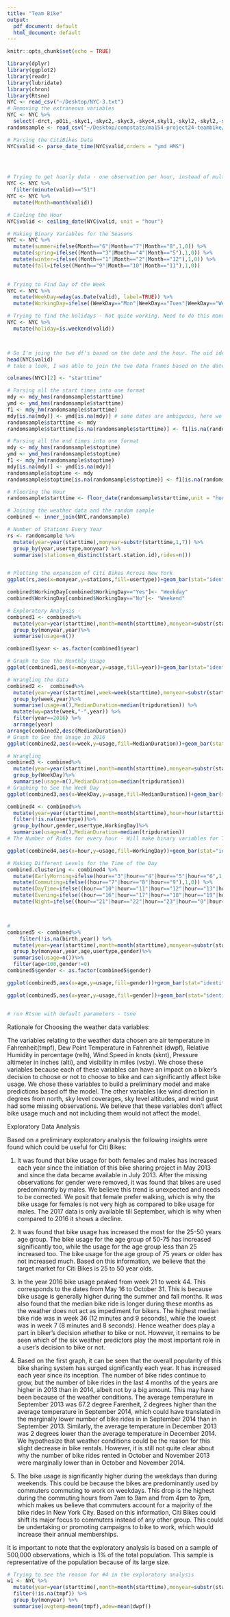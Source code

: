 ```yaml
---
title: "Team Bike"
output:
  pdf_document: default
  html_document: default
---
```


```r
knitr::opts_chunk$set(echo = TRUE)
```


```r
library(dplyr)
library(ggplot2)
library(readr)
library(lubridate)
library(chron)
library(Rtsne)
NYC <- read_csv("~/Desktop/NYC-3.txt")
# Removing the extraneous variables
NYC <- NYC %>%
  select(-drct,-p01i,-skyc1,-skyc2,-skyc3,-skyc4,skyl1,-skyl2,-skyl2,-skyl3,-skyl4,-metar)
randomsample <- read_csv("~/Desktop/compstats/ma154-project24-teambike/final_project/randomsample.csv")
```


```r

# Parsing the CitiBikes Data 
NYC$valid <- parse_date_time(NYC$valid,orders = "ymd HMS")

 


# Trying to get hourly data - one observation per hour, instead of multiple observations
NYC <- NYC %>%
  filter(minute(valid)=="51")
NYC <- NYC %>%
  mutate(Month=month(valid)) 

# Cieling the Hour 
NYC$valid <- ceiling_date(NYC$valid, unit = "hour")

# Making Binary Variables for the Seasons
NYC <- NYC %>%
  mutate(summer=ifelse(Month=="6"|Month=="7"|Month=="8",1,0)) %>%
  mutate(spring=ifelse((Month=="3"|Month=="4"|Month=="5"),1,0)) %>%
  mutate(winter=ifelse((Month=="1"|Month=="2"|Month=="12"),1,0)) %>%
  mutate(fall=ifelse((Month=="9"|Month=="10"|Month=="11"),1,0))
  

# Trying to Find Day of the Week
NYC <- NYC %>%
  mutate(WeekDay=wday(as.Date(valid), label=TRUE)) %>%
  mutate(WorkingDay=ifelse((WeekDay=="Mon"|WeekDay=="Tues"|WeekDay=="Wed"|WeekDay=="Thurs"|WeekDay=="Fri"),"Yes","No")) 

# Trying to find the holidays - Not quite working. Need to do this manually!
NYC <- NYC %>%
  mutate(holiday=is.weekend(valid))



# So I'm joing the two df's based on the date and the hour. The uid identifier is the date and hour. 
head(NYC$valid)
# take a look, I was able to join the two data frames based on the date and hour. I used hourly data when the minute is 51 to maintain uniformity.  

colnames(NYC)[2] <- "starttime"
```

```r
# Parsing all the start times into one format
mdy <- mdy_hms(randomsample$starttime) 
ymd <- ymd_hms(randomsample$starttime) 
f1 <- mdy_hm(randomsample$starttime)
mdy[is.na(mdy)] <- ymd[is.na(mdy)] # some dates are ambiguous, here we give 
randomsample$starttime <- mdy
randomsample$starttime[is.na(randomsample$starttime)] <- f1[is.na(randomsample$starttime)]

# Parsing all the end times into one format 
mdy <- mdy_hms(randomsample$stoptime) 
ymd <- ymd_hms(randomsample$stoptime) 
f1 <- mdy_hm(randomsample$stoptime)
mdy[is.na(mdy)] <- ymd[is.na(mdy)] 
randomsample$stoptime <- mdy
randomsample$stoptime[is.na(randomsample$stoptime)] <- f1[is.na(randomsample$stoptime)]

# Flooring the Hour
randomsample$starttime <- floor_date(randomsample$starttime,unit = "hour")

# Joining the weather data and the random sample
combined <- inner_join(NYC,randomsample)

# Number of Stations Every Year
rs <- randomsample %>%
  mutate(year=year(starttime),monyear=substr(starttime,1,7)) %>%
  group_by(year,usertype,monyear) %>%
  summarise(stations=n_distinct(start.station.id),rides=n())


# Plotting the expansion of Citi Bikes Across New York
ggplot(rs,aes(x=monyear,y=stations,fill=usertype))+geom_bar(stat="identity")+ylab("Number of Stations")+xlab("Station")+ggtitle("Expansion of Citi Bikes Across New York")

combined$WorkingDay[combined$WorkingDay=="Yes"]<- "Weekday"
combined$WorkingDay[combined$WorkingDay=="No"]<- "Weekend"
```

```r
# Exploratory Analysis -
combined1 <- combined%>% 
  mutate(year=year(starttime),month=month(starttime),monyear=substr(starttime,1,7)) %>%
  group_by(monyear,year)%>%
  summarise(usage=n())

combined1$year <- as.factor(combined1$year)

# Graph to See the Monthly Usage
ggplot(combined1,aes(x=monyear,y=usage,fill=year))+geom_bar(stat="identity")+ theme(axis.text.x = element_text(angle = 90, hjust = 1)) +ggtitle("Bike Usage in Different Months (July 2013 to September 2017)")+ylab("Number of Bike Rides")+xlab("Month and Year")

# Wrangling the data
combined2 <-  combined%>% 
  mutate(year=year(starttime),week=week(starttime),monyear=substr(starttime,1,7)) %>%
  group_by(week,year)%>%
  summarise(usage=n(),MedianDuration=median(tripduration)) %>%
  mutate(wy=paste(week,"-",year)) %>%
  filter(year==2016) %>%
  arrange(year)
arrange(combined2,desc(MedianDuration))
# Graph to See the Usage in 2016
ggplot(combined2,aes(x=week,y=usage,fill=MedianDuration))+geom_bar(stat="identity")+theme(axis.text.x = element_text(angle = 90, hjust = 1))+ggtitle("Weekly Bike Rides in 2016")+ylab("Usage")+xlab("Week")

# Wrangling 
combined3 <- combined%>% 
  mutate(year=year(starttime),month=month(starttime),monyear=substr(starttime,1,7)) %>%
  group_by(WeekDay)%>%
  summarise(usage=n(),MedianDuration=median(tripduration))
# Graphing to See the Week Day
ggplot(combined3,aes(x=WeekDay,y=usage,fill=MedianDuration))+geom_bar(stat = "identity")

combined4 <- combined%>% 
  mutate(year=year(starttime),month=month(starttime),hour=hour(starttime)) %>%
  filter(!is.na(usertype))%>%
  group_by(hour,gender,usertype,WorkingDay)%>%
  summarise(usage=n(),MedianDuration=median(tripduration))
# The Number of Rides for every hour - Will make binary variables for TSNE Clustering then. 

ggplot(combined4,aes(x=hour,y=usage,fill=WorkingDay))+geom_bar(stat="identity")+scale_fill_manual(values=c("skyblue", "maroon"))+facet_grid(~WorkingDay)+xlab("Hour of the Day")+ylab("Number of Bike Rides")

# Making Different Levels for the Time of the Day
combined.clustering <- combined4 %>%
  mutate(EarlyMorning=ifelse(hour=="3"|hour=="4"|hour=="5"|hour=="6",1,0)) %>%
  mutate(Commuting=ifelse((hour=="7"|hour=="8"|hour=="9"),1,0)) %>%
  mutate(DayTime=ifelse((hour=="10"|hour=="11"|hour=="12"|hour=="13"|hour=="14"|hour=="15"),1,0)) %>%
  mutate(Evening=ifelse((hour=="16"|hour=="17"|hour=="18"|hour=="19"|hour=="20"),1,0)) %>%
  mutate(Night=ifelse((hour=="21"|hour=="22"|hour=="23"|hour=="0"|hour=="1"|hour=="2"),1,0))



# 
combined5 <- combined%>% 
    filter(!is.na(birth.year)) %>%
  mutate(year=year(starttime),month=month(starttime),monyear=substr(starttime,1,7), age = 2017-birth.year) %>%
  group_by(monyear,year,age,usertype,gender)%>%
  summarise(usage=n())%>%
  filter(age<100,gender!=0)
combined5$gender <- as.factor(combined5$gender)

ggplot(combined5,aes(x=age,y=usage,fill=gender))+geom_bar(stat="identity")+facet_grid(~year)+ggtitle("Yearly Bike Usage by Age and Gender")+ylab("Number of Bike Rides")+xlab("Age")+scale_fill_manual(values=c("skyblue", "lightgreen"))+geom_vline(xintercept = 75,alpha=0.5)+geom_vline(xintercept = 25,alpha=0.5)

ggplot(combined5,aes(x=year,y=usage,fill=gender))+geom_bar(stat="identity")+theme(axis.text.x = element_text(angle = 90, hjust = 1))+facet_grid(~gender)+ggtitle("Yearly Bike Usage by Gender")+ylab("Number of Bike Rides")+xlab("Year")+scale_fill_manual(values=c("skyblue", "lightpink"))


# run Rtsne with default parameters - tsne 


```


Rationale for Choosing the weather data variables:

The variables relating to the weather data chosen are air temperature in Fahrenheit(tmpf), Dew Point Temperature in Fahrenheit (dwpf), Relative Humidity in percentage (relh), Wind Speed in knots (sknt), Pressure altimeter in inches (alti), and visibility in miles (vsby). We chose these variables because each of these variables can have an impact on a biker's decision to choose or not to choose to bike and can significantly affect bike usage. We chose these variables to build a preliminary model and make predictions based off the model. The other variables like wind direction in degrees from north, sky level coverages, sky level altitudes, and wind gust had some missing observations. We believe that these variables don't affect bike usage much and not including them would not affect the model. 

Exploratory Data Analysis 

Based on a preliminary exploratory analysis the following insights were found which could be useful for Citi Bikes: 

1) It was found that bike usage for both females and males has increased each year since the initiation of this bike sharing project in May 2013 and since the data became available in July 2013. After the missing observations for gender were removed, it was found that bikes are used predominantly by males. We believe this trend is unexpected and needs to be corrected. We posit that female prefer walking, which is why the bike usage for females is not very high as compared to bike usage for males. The 2017 data is only available till September, which is why when compared to 2016 it shows a decline.

2) It was found that bike usage has increased the most for the 25-50 years age group. The bike usage for the age group of 50-75 has increased significantly too, while the usage for the age group less than 25 increased too. The bike usage for the age group of 75 years or older has not increased much. Based on this information, we believe that the target market for Citi Bikes is 25 to 50 year olds. 

3) In the year 2016 bike usage peaked from week 21 to week 44. This corresponds to the dates from May 16 to October 31. This is because bike usage is generally higher during the summer and fall months. It was also found that the median bike ride is longer during these months as the weather does not act as impediment for bikers. The highest median bike ride was in week 36 (12 minutes and 9 seconds), while the lowest was in week 7 (8 minutes and 8 seconds). Hence weather does play a part in biker's decision whether to bike or not. However, it remains to be seen which of the six weather predictors play the most important role in a user's decision to bike or not. 

4) Based on the first graph, it can be seen that the overall popularity of this bike sharing system has surged significantly each year. It has increased each year since its inception. The number of bike rides continue to grow, but the number of bike rides in the last 4 months of the years are higher in 2013 than in 2014, albeit not by a big amount. This may have been because of the weather conditions. The average temperature in September 2013 was 67.2 degree Farenheit, 2 degrees higher than the average temperature in September 2014, which could have translated in the marginally lower number of bike rides in in September 2014 than in September 2013. Similarly, the average temperature in December 2013 was 2 degrees lower than the average temperature in December 2014. We hypothesize that weather conditions could be the reason for this slight decrease in bike rentals. However, it is still not quite clear about why the number of bike rides rented in October and November 2013 were marginally lower than in October and November 2014. 

5) The bike usage is significantly higher during the weekdays than during weekends. This could be because the bikes are predominantly used by commuters commuting to work on weekdays. This drop is the highest during the commuting hours from 7am to 9am and from 4pm to 7pm, which makes us believe that commuters account for a majority of the bike rides in New York City. Based on this information, Citi Bikes could shift its major focus to commuters instead of any other group. This could be undertaking or promoting campaigns to bike to work, which would increase their annual memberships. 

It is important to note that the exploratory analysis is based on a sample of 500,000 observations, which is 1% of the total population. This sample is representative of the population because of its large size. 

```r
# Trying to see the reason for #4 in the exploratory analysis
w1 <- NYC %>%
  mutate(year=year(starttime),month=month(starttime),monyear=substr(starttime,1,7)) %>%
  filter(!is.na(tmpf)) %>%
  group_by(monyear) %>%
  summarise(avgtemp=mean(tmpf),adew=mean(dwpf))

```


